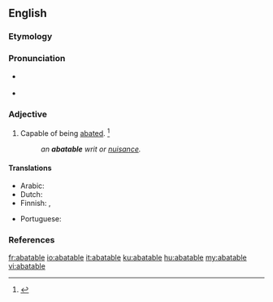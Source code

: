 ==English==

===Etymology===
{{suffix|abate|able|lang=en}}

===Pronunciation===
* {{a|GenAm}} {{IPA|/əˈbeɪt.ə.bəl/|lang=en}}
* {{audio|en-us-abatable.ogg|Audio (US)|lang=en}}

===Adjective===
{{en-adj}}

# Capable of being [[abate]]d. {{defdate|First attested from 1350 to 1470.}}<ref>{{R:SOED5|page=2}}</ref>
#: '' an '''abatable''' writ or [[nuisance]].'' 

====Translations====
{{trans-top|Capable of being abated}}
* Arabic: {{t|ar|قابل للتخفيف|m|tr=qabel letaḫfif|sc=Arab}}
* Dutch: {{t|nl|vatbaar voor prijsverlaging}}
* Finnish: {{t|fi|vähennettävissä}}, {{t|fi|kumottavissa oleva}}
{{trans-mid}}
* Portuguese: {{t|pt|anulável}}
{{trans-bottom}}

===References===
<references/>

[[fr:abatable]]
[[io:abatable]]
[[it:abatable]]
[[ku:abatable]]
[[hu:abatable]]
[[my:abatable]]
[[vi:abatable]]